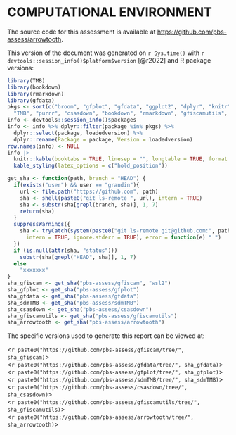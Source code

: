# COMPUTATIONAL ENVIRONMENT

The source code for this assessment is available at <https://github.com/pbs-assess/arrowtooth>.

This version of the document was generated on `r Sys.time()` with
`r devtools::session_info()$platform$version` [@r2022] and R package versions:

```r
library(TMB)
library(bookdown)
library(rmarkdown)
library(gfdata)
pkgs <- sort(c("broom", "gfplot", "gfdata", "ggplot2", "dplyr", "knitr", "glmmTMB",
  "TMB", "purrr", "csasdown", "bookdown", "rmarkdown", "gfiscamutils", "sdmTMB"))
info <- devtools::session_info()$packages
info <- info %>% dplyr::filter(package %in% pkgs) %>%
  dplyr::select(package, loadedversion) %>%
  dplyr::rename(Package = package, Version = loadedversion)
row.names(info) <- NULL
info |> 
  knitr::kable(booktabs = TRUE, linesep = "", longtable = TRUE, format = "pandoc") %>%
  kable_styling(latex_options = c("hold_position"))
```

```r
get_sha <- function(path, branch = "HEAD") {
  if(exists("user") && user == "grandin"){
    url <- file.path("https://github.com", path)
    sha <- shell(paste0("git ls-remote ", url), intern = TRUE)
    sha <- substr(sha[grepl(branch, sha)], 1, 7)
    return(sha)
  }
  suppressWarnings({
    sha <- tryCatch(system(paste0("git ls-remote git@github.com:", path, ".git"),
      intern = TRUE, ignore.stderr = TRUE), error = function(e) " ")
  })
  if (is.null(attr(sha, "status")))
    substr(sha[grepl("HEAD", sha)], 1, 7)
  else
    "xxxxxxx"
}
sha_gfiscam <- get_sha("pbs-assess/gfiscam", "wsl2")
sha_gfplot <- get_sha("pbs-assess/gfplot")
sha_gfdata <- get_sha("pbs-assess/gfdata")
sha_sdmTMB <- get_sha("pbs-assess/sdmTMB")
sha_csasdown <- get_sha("pbs-assess/csasdown")
sha_gfiscamutils <- get_sha("pbs-assess/gfiscamutils")
sha_arrowtooth <- get_sha("pbs-assess/arrowtooth")
```

The specific versions used to generate this report can be viewed at:

<`r paste0("https://github.com/pbs-assess/gfiscam/tree/", sha_gfiscam)`>\
<`r paste0("https://github.com/pbs-assess/gfdata/tree/", sha_gfdata)`>\
<`r paste0("https://github.com/pbs-assess/gfplot/tree/", sha_gfplot)`>\
<`r paste0("https://github.com/pbs-assess/sdmTMB/tree/", sha_sdmTMB)`>\
<`r paste0("https://github.com/pbs-assess/csasdown/tree/", sha_csasdown)`>\
<`r paste0("https://github.com/pbs-assess/gfiscamutils/tree/", sha_gfiscamutils)`>\
<`r paste0("https://github.com/pbs-assess/arrowtooth/tree/", sha_arrowtooth)`>\
